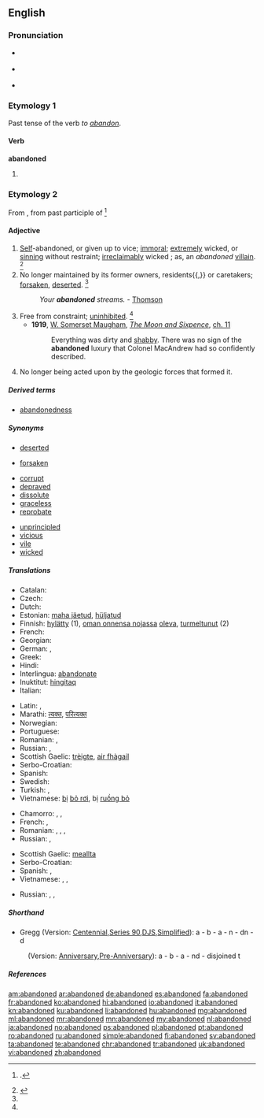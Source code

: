 ==English==

===Pronunciation===
* {{a|RP}} {{IPA|/əˈbæn.dn̩d/}}
* {{a|GenAm}} {{IPA|/əˈbæn.dn̩d/}}
* {{audio|en-us-abandoned.ogg|Audio (US)}}

===Etymology 1===
Past tense of the verb ''to [[abandon]]''.

====Verb====
'''abandoned'''

# {{past of|abandon}}

===Etymology 2===
From {{term|abandon|lang=en}}, from {{etyl|fr}} {{term|abandonne|abandonné|immoral|lang=fr}} past participle of {{term|abandonner|lang=fr}}<ref>{{reference-book | last = Dobbie | first = Elliott K. | coauthors = Dunmore, C. William, et al. | editor = Barnhart, Robert K.| title = Chambers Dictionary of Etymology | origyear = 1998 | year = 2004 | publisher = Chambers Harrap Publishers Ltd | location = Edinburgh, Scotland | isbn =0550142304 | pages = 2}}.</ref>

====Adjective====
{{en-adj}}

# [[self|Self]]-abandoned, or given up to vice; [[immoral]]; [[extremely]] wicked, or [[sinning]] without restraint; [[irreclaimably]] wicked ; as, an ''abandoned'' [[villain]]. {{defdate|First attested from 1350 to 1470}}<ref name =SOED>{{reference-book | last =| first = | authorlink =  | coauthors =  | editor =Brown, Lesley  | others =  | title = The Shorter Oxford English Dictionary | origdate =  | origyear = 1933| origmonth =  | url =  | format =  | accessdate =  | accessyear =  | accessmonth =  | edition = 5th | date =  | year =2003| month =  | publisher =Oxford University Press  | location =Oxford, UK | language =  | id =  | doi = | isbn =978-0-19-860575-7 | lccn = | ol = | pages =2| chapter =  | chapterurl =  | quote =}}</ref>
# No longer maintained by its former owners, residents{{,}} or caretakers; [[forsaken]], [[deserted]]. {{defdate|Late 15<sup>th</sup> century.}}<ref name =SOED/>
#: ''Your '''abandoned''' streams.'' - [[Thomson]]
# Free from constraint; [[uninhibited]]. {{defdate|Late 17<sup>th</sup> century.}}<ref name =SOED/>
#* '''1919''', [[w:William Somerset Maugham|W. Somerset Maugham]], ''[[w:The Moon and Sixpence|The Moon and Sixpence]]'', [[s:The Moon and Sixpence/Chapter XI|ch. 11]]
#*: Everything was dirty and [[shabby]]. There was no sign of the '''abandoned''' luxury that Colonel MacAndrew had so confidently described. 
# {{context|geology}} No longer being acted upon by the geologic forces that formed it.

=====Derived terms=====
* [[abandonedness]]

=====Synonyms=====
{{rel-top|forsaken, deserted}}
* [[deserted]]
{{rel-mid}}
* [[forsaken]]
{{rel-bottom}}

{{rel-top|self-abandoned, wicked, given up to vice etc.}}
* [[corrupt]]
* [[depraved]]
* [[dissolute]]
* [[graceless]]
* [[reprobate]]
{{rel-mid}}
* [[unprincipled]]
* [[vicious]]
* [[vile]]
* [[wicked]]
{{rel-bottom}}

=====Translations=====
{{trans-top|forsaken, deserted}}
* Catalan: {{t-|ca|abandonat}}
* Czech: {{t-|cs|opuštěný}}
* Dutch: {{t+|nl|verlaten}}
* Estonian: [[maha jäetud]], [[hüljatud]]
* Finnish: [[hylätty]] (1), [[oman onnensa nojassa]] [[olla#Finnish|oleva]], [[turmeltunut]] (2)
* French: {{t+|fr|abandonné}}
* Georgian: {{t-|ka|მიტოვებული|sc=Geor}}
* German: {{t+|de|verlassen}}, {{t-|de|herrenlos}}
* Greek: {{t-|el|εγκατελελειμμένος}}
* Hindi: {{t-|hi|परित्यक्त|m|tr=parityakt|sc=Deva}}
* Interlingua: [[abandonate]]
* Inuktitut: [[hingitaq]]
* Italian: {{t+|it|abbandonato}}
{{trans-mid}}
* Latin: {{t-|la|derelictus}}, {{t-|la|desertus}}
* Marathi: [[त्यक्त]], [[परित्यक्त]]
* Norwegian: {{t-|no|løssluppen}}
* Portuguese: {{t+|pt|abandonado}}
* Romanian: {{t-|ro|abandonat|m}}, {{t-|ro|părăsit|m|n}}
* Russian: {{t+|ru|заброшенный|tr=zabróšennyj}}, {{t+|ru|покинутый|tr=pokínutyj}}
* Scottish Gaelic: [[trèigte]], [[fàg|air fhàgail]]
* Serbo-Croatian: {{t-|sh|напуштен|m|tr=napušten|sc=Cyrl}}
* Spanish: {{t+|es|abandonado}}
* Swedish: {{t+|sv|övergiven}}
* Turkish: {{t-|tr|terk edilmiş}}, {{t+|tr|metruk}}
* Vietnamese: [[bị]] [[bỏ rơi]], bị [[ruồng bỏ]]
{{trans-bottom}}

{{trans-top|wicked, self-abandoned, given to sin}}
* Chamorro: {{t-|ch|maabandona}},  {{t-|ch|madingo}},  {{t-|ch|mayute}}
* French: {{t+|fr|dévergondé|m}}, {{t+|fr|dévergondée|f}}
* Romanian: {{t-|ro|vicios|m}}, {{t-|ro|desfrânat|m|n}}, {{t+|ro|imoral|m|n}}, {{t-|ro|nerușinat|m|n}}
* Russian: {{t+|ru|падший|tr=pádšij}}, {{t+|ru|распутный|tr=raspútnyj}}
{{trans-mid}}
* Scottish Gaelic: [[meallta]]
* Serbo-Croatian: {{t-|sh|запуштен|m|tr=zapušten|sc=Cyrl}}
* Spanish: {{t-|es|desenfrenado}}, {{t+|es|desinhibido}}
* Vietnamese: {{t+|vi|phóng đãng}}, {{t+|vi|truỵ lạc}}, {{t+|vi|trụy lạc}}
{{trans-bottom}}

{{trans-top|free from constraint, uninhibited}}
* Russian: {{t+|ru|несдержанный|m|tr=nesdéržannyj|sc=Cyrl}}, {{t+|ru|необузданный|m|tr=neobúzdannyj|sc=Cyrl}}, {{t+|ru|безудержный|m|tr=bezúderžnyj|sc=Cyrl}}
{{trans-mid}}
{{trans-bottom}}

=====Shorthand=====

* Gregg (Version: [http://en.wikipedia.org/wiki/Gregg_Shorthand#Centennial_Gregg_Shorthand Centennial],[http://en.wikipedia.org/wiki/Gregg_Shorthand#Series_90_Gregg_Shorthand Series 90],[http://en.wikipedia.org/wiki/Gregg_Shorthand#Diamond_Jubilee_Gregg_Shorthand  DJS],[http://en.wikipedia.org/wiki/Gregg_Shorthand#Simplified_Gregg_Shorthand Simplified]): a - b - a - n - dn - d
: (Version: [http://en.wikipedia.org/wiki/Gregg_Shorthand#Anniversary_Gregg_Shorthand Anniversary],[http://en.wikipedia.org/wiki/Gregg_Shorthand#Pre-Anniversary_Gregg_Shorthand Pre-Anniversary]): a - b - a - nd - disjoined t

=====References=====
<references/>

[[am:abandoned]]
[[ar:abandoned]]
[[de:abandoned]]
[[es:abandoned]]
[[fa:abandoned]]
[[fr:abandoned]]
[[ko:abandoned]]
[[hi:abandoned]]
[[io:abandoned]]
[[it:abandoned]]
[[kn:abandoned]]
[[ku:abandoned]]
[[li:abandoned]]
[[hu:abandoned]]
[[mg:abandoned]]
[[ml:abandoned]]
[[mr:abandoned]]
[[mn:abandoned]]
[[my:abandoned]]
[[nl:abandoned]]
[[ja:abandoned]]
[[no:abandoned]]
[[ps:abandoned]]
[[pl:abandoned]]
[[pt:abandoned]]
[[ro:abandoned]]
[[ru:abandoned]]
[[simple:abandoned]]
[[fi:abandoned]]
[[sv:abandoned]]
[[ta:abandoned]]
[[te:abandoned]]
[[chr:abandoned]]
[[tr:abandoned]]
[[uk:abandoned]]
[[vi:abandoned]]
[[zh:abandoned]]
